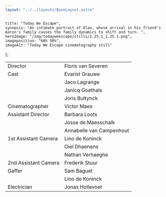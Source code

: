 ```yaml
---
layout: "../../layouts/BaseLayout.astro"
---
```

    title: "Today We Escape",
    synopsis: "An intimate portrait of Olav, whose arrival in his friend's Aaron's family causes the family dynamics to shift and turn. ",
    heroImage: "/img/todayweescape/stills/1.25.1_1.25.1.png",
    imageposition: "60% 50%",
    imageAlt: "Today We Escape cinematography still"
};

<ProjectHero title={meta.title} synopsis={meta.synopsis} heroImage={meta.heroImage} alt={meta.imageAlt} imageposition={meta.imageposition} />

<section class="hero">
    <div class="hero-content" data-te-lightbox-init>  
        <ContentPicture image="/img/todayweescape/stills/1.115.1_1.115.1.png" alt={meta.imageAlt} />
    </div>
</section>

<section class="hero" >
    <div class="hero-content ">           
        <table class="table-auto border-separate border-spacing-x-3 text-base-200 ">
            <tbody>
                <tr>
                    <td class="text-right font-bold">Director</td>
                    <td class="text-left font-light">Floris van Severen</td>
                </tr>
                <tr>
                    <td class="text-right font-bold">Cast</td>
                    <td class="text-left font-light">Evarist Grauwe</td>
                </tr>
                <tr>
                    <td class="text-right font-bold"></td>
                    <td class="text-left font-light">Jaco Lagrange</td>
                </tr>
                <tr>
                    <td class="text-right font-bold"></td>
                    <td class="text-left font-light">Janicq Goethals</td>
                </tr>
                <tr>
                    <td class="text-right font-bold"></td>
                    <td class="text-left font-light">Joris Bultynck</td>
                </tr>
                <tr>
                    <td class="text-right font-bold">Cinematographer</td>
                    <td class="text-left font-light">Victor Maes</td>
                </tr>
                <tr>
                    <td class="text-right font-bold">Assistant Director</td>
                    <td class="text-left font-light">Barbara Loots</td>
                </tr>
                <tr>
                    <td class="text-right font-bold"></td>
                    <td class="text-left font-light">Josse de Maesschalk</td>
                </tr>
                <tr>
                    <td class="text-right font-bold"></td>
                    <td class="text-left font-light">Annabelle van Campenhout</td>
                </tr>
                <tr>
                    <td class="text-right font-bold ">1st Assistant Camera</td>
                    <td class="text-left font-light">Lino de Koninck</td>
                </tr>
                <tr>
                    <td class="text-right font-bold "></td>
                    <td class="text-left font-light">Giel Dhaenens</td>
                </tr>
                <tr>
                    <td class="text-right font-bold "></td>
                    <td class="text-left font-light">Nathan Verhaeghe</td>
                </tr>
                <tr>
                    <td class="text-right font-bold ">2nd Assistant Camera</td>
                    <td class="text-left font-light">Frederik Stuur</td>
                </tr>
                <tr>
                    <td class="text-right font-bold ">Gaffer</td>
                    <td class="text-left font-light">Sam Baguet</td>
                </tr>
                <tr>
                    <td class="text-right font-bold "></td>
                    <td class="text-left font-light">Lino de Koninck</td>
                </tr>
                <tr>
                    <td class="text-right font-bold ">Electrician</td>
                    <td class="text-left font-light">Jonas Hollevoet</td>
                </tr>
            </tbody>
        </table>
    </div>  
</section>

<section class="hero">
    <div class="hero-content grid grid-cols-1 md:grid-cols-2 gap-3" data-te-lightbox-init>            
        <ContentPicture image="/img/todayweescape/stills/1.116.1_1.116.1.png" alt={meta.imageAlt} />
        <ContentPicture image="/img/todayweescape/stills/1.161.1_1.161.1.png" alt={meta.imageAlt} />
        <ContentPicture image="/img/todayweescape/stills/1.193.1_1.193.1.png" alt={meta.imageAlt} />
        <ContentPicture image="/img/todayweescape/stills/1.88.1_1.88.1.png" alt={meta.imageAlt} />
        <ContentPicture image="/img/todayweescape/stills/1.104.1_1.104.1.png" alt={meta.imageAlt} />
        <ContentPicture image="/img/todayweescape/stills/1.111.7_1.111.7.png" alt={meta.imageAlt} />
        <ContentPicture image="/img/todayweescape/stills/1.136.1_1.136.1.png" alt={meta.imageAlt} />
        <ContentPicture image="/img/todayweescape/stills/1.34.1_1.34.1.png" alt={meta.imageAlt} />
        <ContentPicture image="/img/todayweescape/stills/1.47.1_1.47.1.png" alt={meta.imageAlt} />
        <ContentPicture image="/img/todayweescape/stills/1.83.1_1.83.1.png" alt={meta.imageAlt} />
        <ContentPicture image="/img/todayweescape/stills/1.133.2_1.133.2.png" alt={meta.imageAlt} />
    </div>
</section>


